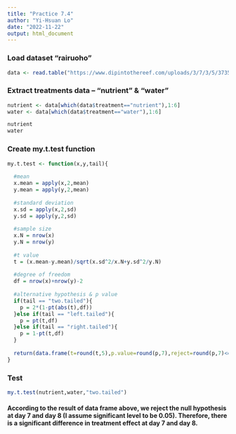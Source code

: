 ```yaml
---
title: "Practice 7.4"
author: "Yi-Hsuan Lo"
date: "2022-11-22"
output: html_document
---
```


### Load dataset "rairuoho" 
```r
data <- read.table("https://www.dipintothereef.com/uploads/3/7/3/5/37359245/rairuoho.txt",header=T)
```

### Extract treatments data -- "nutrient" & "water" 
```r
nutrient <- data[which(data$treatment=="nutrient"),1:6]
water <- data[which(data$treatment=="water"),1:6]

nutrient
water
```

### Create my.t.test function
```r
my.t.test <- function(x,y,tail){
  
  #mean
  x.mean = apply(x,2,mean)
  y.mean = apply(y,2,mean)
  
  #standard deviation
  x.sd = apply(x,2,sd)
  y.sd = apply(y,2,sd)
  
  #sample size
  x.N = nrow(x)
  y.N = nrow(y)
  
  #t value
  t = (x.mean-y.mean)/sqrt(x.sd^2/x.N+y.sd^2/y.N)
  
  #degree of freedom
  df = nrow(x)+nrow(y)-2
  
  #alternative hypothesis & p value
  if(tail == "two.tailed"){
    p = 2*(1-pt(abs(t),df))
  }else if(tail == "left.tailed"){
    p = pt(t,df)
  }else if(tail == "right.tailed"){
    p = 1-pt(t,df)
  }
  
  return(data.frame(t=round(t,5),p.value=round(p,7),reject=round(p,7)<=0.05))
}
```

### Test
```r
my.t.test(nutrient,water,"two.tailed")
```

#### According to the result of data frame above, we reject the null hypothesis at day 7 and day 8 (I assume significant level to be 0.05). Therefore, there is a significant difference in treatment effect at day 7 and day 8.



